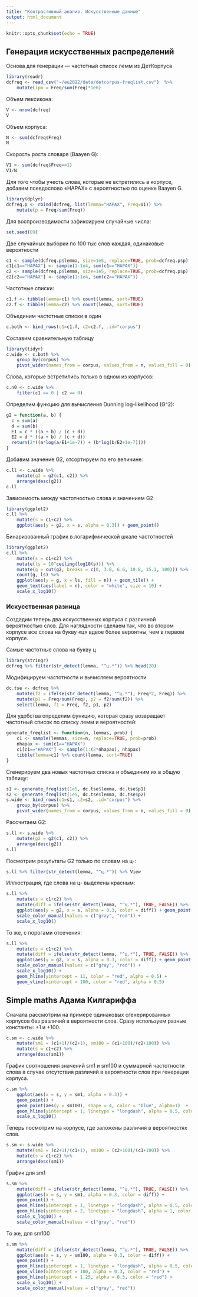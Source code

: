 ```yaml
---
title: "Контрастивный анализ. Искусственные данные"
output: html_document
---
```


```r
knitr::opts_chunk$set(echo = TRUE)
```

## Генерация искусственных распределений

Основа для генерации — частотный список лемм из ДетКорпуса

```r
library(readr)
dcfreq <- read_csv("~/eu2022/data/detcorpus-freqlist.csv")  %>%
    mutate(ipm = Freq/sum(Freq)*1e6)
```

Объем лексикона:

```r
V <- nrow(dcfreq)
V
```

Объем корпуса:

```r
N <- sum(dcfreq$Freq)
N
```

Скорость роста словаря (Baayen G):

```r
V1 <- sum(dcfreq$Freq==1)
V1/N
```

Для того чтобы учесть слова, которые не встретились в корпусе, добавим
псевдослово «HAPAX» с вероятностью по оценке Baayen G.

```r
library(dplyr)
dcfreq.p <- rbind(dcfreq, list(lemma="HAPAX", Freq=V1)) %>%
    mutate(p = Freq/sum(Freq))
```

Для воспроизводимости зафиксируем случайные числа: 

```r
set.seed(89)
```

Две случайных выборки по 100 тыс слов каждая, одинаковые вероятности

```r
c1 <- sample(dcfreq.p$lemma, size=1e5, replace=TRUE, prob=dcfreq.p$p)
c1[c1=="HAPAX"] <- sample(1:1e4, sum(c1=="HAPAX"))
c2 <- sample(dcfreq.p$lemma, size=1e5, replace=TRUE, prob=dcfreq.p$p)
c2[c2=="HAPAX"] <- sample(1:1e4, sum(c2=="HAPAX"))
```

Частотные списки: 

```r
c1.f <- tibble(lemma=c1) %>% count(lemma, sort=TRUE)
c2.f <- tibble(lemma=c2) %>% count(lemma, sort=TRUE)
```

Объединим частотные списки в один

```r
c.both <- bind_rows(c1=c1.f, c2=c2.f, .id="corpus")
```

Составим сравнительную таблицу

```r
library(tidyr)
c.wide <- c.both %>%
    group_by(corpus) %>%
    pivot_wider(names_from = corpus, values_from = n, values_fill = 0)
```

Слова, которые встретились только в одном из корпусов:

```r
c.n0 <- c.wide %>%
    filter(c1 == 0 | c2 == 0) 
```

Определим функцию для вычисления Dunning log-likelihood (G^2):

```r
g2 = function(a, b) {
  c = sum(a)
  d = sum(b)
  E1 = c * ((a + b) / (c + d))
  E2 = d * ((a + b) / (c + d))
  return(2*((a*log(a/E1+1e-7)) + (b*log(b/E2+1e-7))))
}
```

Добавим значение G2, отсортируем по его величине:

```r
c.ll <- c.wide %>%
    mutate(g2 = g2(c1, c2)) %>%
    arrange(desc(g2))
c.ll
```

Зависимость между частотностью слова и значением G2

```r
library(ggplot2)
c.ll %>%
    mutate(s = c1+c2) %>%
    ggplot(aes(y = g2, x = s, alpha = 0.3)) + geom_point()
```

Бинаризованный график в логарифмической шкале частотностей

```r
library(ggplot2)
c.ll %>%
    mutate(s = c1+c2) %>%
    mutate(ls = 10^ceiling(log10(s))) %>%
    mutate(g = cut(g2, breaks = c(0, 3.8, 6.6, 10.8, 15.1, 100))) %>%
    count(g, ls) %>% 
    ggplot(aes(y = g, x = ls, fill = n)) + geom_tile() +
    geom_text(aes(label = n), color = "white", size = 10) +
    scale_x_log10()
```

### Искусственная разница

Создадим теперь два искусственных корпуса с различной вероятностью
слов. Для наглядности сделаем так, что во втором корпусе все слова на
букву «ц» вдвое более вероятны, чем в первом корпусе.

Самые частотные слова на букву ц

```r
library(stringr)
dcfreq %>% filter(str_detect(lemma, "^ц.*")) %>% head(20)
```

Модифицируем частотности и вычисляем вероятности

```r
dc.tse <- dcfreq %>%
    mutate(f2 = ifelse(str_detect(lemma, "^ц.*"), Freq*2, Freq)) %>%
    mutate(p1 = Freq/sum(Freq), p2 = f2/sum(f2)) %>%
    select(lemma, f1 = Freq, f2, p1, p2)
```

Для удобства определим функцию, которая сразу возвращает частотный
список по списку лемм и вероятностей:

```r
generate_freqlist <- function(n, lemmas, prob) {
    c1 <- sample(lemmas, size=n, replace=TRUE, prob=prob)
    nhapax <- sum(c1=="HAPAX")
    c1[c1=="HAPAX"] <- sample(1:(2*nhapax), nhapax)
    tibble(lemma=c1) %>% count(lemma, sort=TRUE)
}
```

Сгенерируем два новых частотных списка и объединим их в общую таблицу:

```r
s1 <- generate_freqlist(1e5, dc.tse$lemma, dc.tse$p1)
s2 <- generate_freqlist(1e5, dc.tse$lemma, dc.tse$p2)
s.wide <- bind_rows(c1=s1, c2=s2, .id="corpus") %>%
    group_by(corpus) %>%
    pivot_wider(names_from = corpus, values_from = n, values_fill = 0)
```

Рассчитаем G2:

```r
s.ll <- s.wide %>%
    mutate(g2 = g2(c1, c2)) %>%
    arrange(desc(g2))
s.ll
```

Посмотрим результаты G2 только по словам на ц-:

```r
s.ll %>% filter(str_detect(lemma, "^ц.*")) %>% View
```

Иллюстрация, где слова на ц- выделены красным: 

```r
s.ll %>%
    mutate(s = c1+c2) %>%
    mutate(diff = ifelse(str_detect(lemma, "^ц.*"), TRUE, FALSE)) %>%
    ggplot(aes(y = g2, x = s, alpha = 0.3, color = diff)) + geom_point() +
    scale_color_manual(values = c("gray", "red")) +
    scale_x_log10() 
```

То же, с порогами отсечения:

```r
s.ll %>%
    mutate(s = c1+c2) %>%
    mutate(diff = ifelse(str_detect(lemma, "^ц.*"), TRUE, FALSE)) %>%
    ggplot(aes(y = g2, x = s, alpha = 0.3, color = diff)) + geom_point() +
    scale_color_manual(values = c("gray", "red")) +
    scale_x_log10() +
    geom_hline(yintercept = 11, color = "red", alpha = 0.5) +
    geom_vline(xintercept = 100, color = "red", alpha = 0.5)
```

## Simple maths Адама Килгариффа

Сначала рассмотрим на примере одинаковых сгенерированных корпусов без
различий в вероятности слов. Сразу используем разные константы: +1 и +100.

```r
c.sm <- c.wide %>%
    mutate(sm1 = (c1+1)/(c2+1), sm100 = (c1+100)/(c2+100)) %>%
    mutate(s = c1+c2) %>%
    arrange(desc(sm1))
```

График соотношения значений sm1 и sm100 и суммарной частотности слова
в случае отсутствия различий в вероятности слов при генерации корпуса. 

```r
c.sm %>%
    ggplot(aes(x = s, y = sm1, alpha = 0.3)) +
    geom_point() +
    geom_point(aes(y = sm100), shape = 4, color = "blue", alpha=1)  +
    geom_hline(yintercept = 1, linetype = "longdash", alpha = 0.5, color = "red") +
    scale_x_log10()
```

Теперь посмотрим на корпусе, где заложены различия в вероятностях слов.

```r
s.sm <- s.wide %>%
    mutate(sm1 = (c2+1)/(c1+1), sm100 = (c2+100)/(c1+100)) %>%
    mutate(s = c1+c2) %>%
    arrange(desc(sm1))
```

График для sm1

```r
s.sm %>%
    mutate(diff = ifelse(str_detect(lemma, "^ц.*"), TRUE, FALSE)) %>%
    ggplot(aes(x = s, y = sm1, alpha = 0.3, color = diff)) +
    geom_point() +
    geom_hline(yintercept = 1, linetype = "longdash", alpha = 0.5, color = "black") +
    geom_hline(yintercept = 2, linetype = "longdash", alpha = 1, color = "red") +
    scale_x_log10() +
    scale_color_manual(values = c("gray", "red"))
```

То же, для sm100 

```r
s.sm %>%
    mutate(diff = ifelse(str_detect(lemma, "^ц.*"), TRUE, FALSE)) %>%
    ggplot(aes(x = s, y = sm100, alpha = 0.3, color = diff)) +
    geom_point() +
    geom_hline(yintercept = 1, linetype = "longdash", alpha = 0.5, color = "black") +
    geom_vline(xintercept = 100, alpha = 0.3, color = "red") +
    geom_hline(yintercept = 1.25, alpha = 0.3, color = "red") +
    scale_x_log10() +
    scale_color_manual(values = c("gray", "red"))
```
